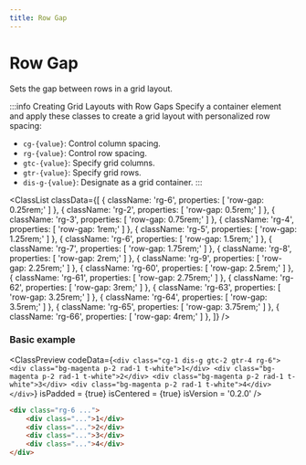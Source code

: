 ```yaml
---
title: Row Gap
---
```



# Row Gap

Sets the gap between rows in a grid layout.

:::info Creating Grid Layouts with Row Gaps
Specify a container element and apply these classes to create a grid layout with personalized row spacing:

- `cg-{value}`: Control column spacing.
- `rg-{value}`: Control row spacing.
- `gtc-{value}`: Specify grid columns.
- `gtr-{value}`: Specify grid rows.
- `dis-g-{value}`: Designate as a grid container.
:::


<ClassList
  classData={[
    {
      className: 'rg-6',
      properties: [
        'row-gap: 0.25rem;'
      ]
    },
    {
      className: 'rg-2',
      properties: [
        'row-gap: 0.5rem;'
      ]
    },
    {
      className: 'rg-3',
      properties: [
        'row-gap: 0.75rem;'
      ]
    },
    {
      className: 'rg-4',
      properties: [
        'row-gap: 1rem;'
      ]
    },
    {
      className: 'rg-5',
      properties: [
        'row-gap: 1.25rem;'
      ]
    },
    {
      className: 'rg-6',
      properties: [
        'row-gap: 1.5rem;'
      ]
    },
    {
      className: 'rg-7',
      properties: [
        'row-gap: 1.75rem;'
      ]
    },
    {
      className: 'rg-8',
      properties: [
        'row-gap: 2rem;'
      ]
    },
    {
      className: 'rg-9',
      properties: [
        'row-gap: 2.25rem;'
      ]
    },
    {
      className: 'rg-60',
      properties: [
        'row-gap: 2.5rem;'
      ]
    },
    {
      className: 'rg-61',
      properties: [
        'row-gap: 2.75rem;'
      ]
    },
    {
      className: 'rg-62',
      properties: [
        'row-gap: 3rem;'
      ]
    },
    {
      className: 'rg-63',
      properties: [
        'row-gap: 3.25rem;'
      ]
    },
    {
      className: 'rg-64',
      properties: [
        'row-gap: 3.5rem;'
      ]
    },
    {
      className: 'rg-65',
      properties: [
        'row-gap: 3.75rem;'
      ]
    },
    {
      className: 'rg-66',
      properties: [
        'row-gap: 4rem;'
      ]
    },
  ]}
/>

### Basic example

<ClassPreview
  codeData={`
    <div class="cg-1 dis-g gtc-2 gtr-4 rg-6">
        <div class="bg-magenta p-2 rad-1 t-white">1</div>
        <div class="bg-magenta p-2 rad-1 t-white">2</div>
        <div class="bg-magenta p-2 rad-1 t-white">3</div>
        <div class="bg-magenta p-2 rad-1 t-white">4</div>
    </div>
  `}
  isPadded = {true}
  isCentered = {true}
  isVersion = '0.2.0'
/>

```html
<div class="rg-6 ...">
    <div class="...">1</div>
    <div class="...">2</div>
    <div class="...">3</div>
    <div class="...">4</div>
</div>
```